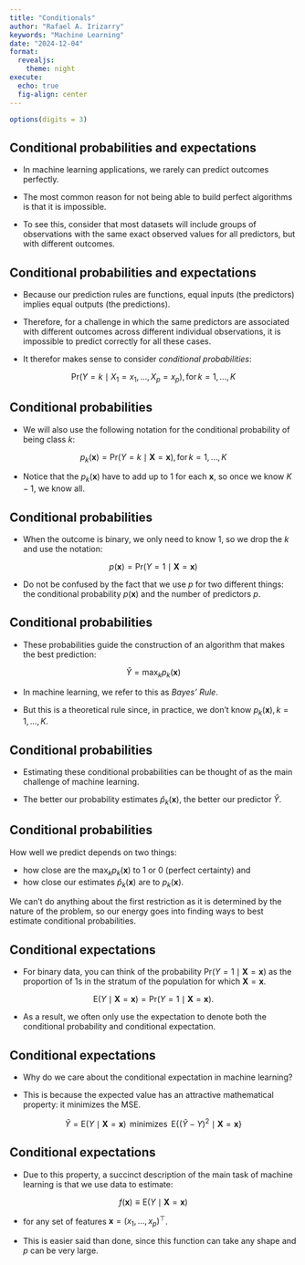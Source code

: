 ```yaml
---
title: "Conditionals"
author: "Rafael A. Irizarry"
keywords: "Machine Learning"
date: "2024-12-04"
format:
  revealjs:
    theme: night
execute:
  echo: true
  fig-align: center
---
```


```r
options(digits = 3)
```

## Conditional probabilities and expectations

- In machine learning applications, we rarely can predict outcomes perfectly.

- The most common reason for not being able to build perfect algorithms is that it is impossible.

- To see this, consider that most datasets will include groups of observations with the same exact observed values for all predictors, but with different outcomes.



## Conditional probabilities and expectations

- Because our prediction rules are functions, equal inputs (the predictors) implies equal outputs (the predictions).

- Therefore, for a challenge in which the same predictors are associated with different outcomes across different individual observations, it is impossible to predict correctly for all these cases.

- It therefor makes sense to consider _conditional probabilities_:


$$
\mbox{Pr}(Y=k \mid X_1 = x_1,\dots,X_p=x_p), \, \mbox{for}\,k=1,\dots,K 
$$



## Conditional probabilities


- We will also use the following notation for the conditional probability of being class $k$:


$$
p_k(\mathbf{x}) = \mbox{Pr}(Y=k \mid \mathbf{X}=\mathbf{x}), \, \mbox{for}\, k=1,\dots,K 
$$

- Notice that the $p_k(\mathbf{x})$ have to add up to 1 for each $\mathbf{x}$, so once we know $K-1$, we know all.

## Conditional probabilities


- When the outcome is binary, we only need to know 1, so we drop the $k$ and use the notation:

$$p(\mathbf{x}) = \mbox{Pr}(Y=1 \mid \mathbf{X}=\mathbf{x})$$



:::{.callout-note}
- Do not be confused by the fact that we use $p$ for two different things: the conditional probability $p(\mathbf{x})$ and the number of predictors $p$.

:::



## Conditional probabilities

- These probabilities guide the construction of an algorithm that makes the best prediction: 

$$\hat{Y} = \max_k p_k(\mathbf{x})$$ 

- In machine learning, we refer to this as _Bayes' Rule_.

- But this is a theoretical rule since, in practice, we don't know $p_k(\mathbf{x}), k=1,\dots,K$.



## Conditional probabilities

- Estimating these conditional probabilities can be thought of as the main challenge of machine learning.

- The better our probability estimates $\hat{p}_k(\mathbf{x})$, the better our predictor $\hat{Y}$.

## Conditional probabilities

How well we predict depends on two things: 

- how close are the $\max_k p_k(\mathbf{x})$ to 1 or 0 (perfect certainty) and
- how close our estimates $\hat{p}_k(\mathbf{x})$ are to $p_k(\mathbf{x})$.

We can't do anything about the first restriction as it is determined by the nature of the problem, so our energy goes into finding ways to best estimate conditional probabilities.





## Conditional expectations

- For binary data, you can think of the probability $\mbox{Pr}(Y=1 \mid \mathbf{X}=\mathbf{x})$ as the proportion of 1s in the stratum of the population for which $\mathbf{X}=\mathbf{x}$.

$$
\mbox{E}(Y \mid \mathbf{X}=\mathbf{x})=\mbox{Pr}(Y=1 \mid \mathbf{X}=\mathbf{x}). 
$$

- As a result, we often only use the expectation to denote both the conditional probability and conditional expectation.



## Conditional expectations 

- Why do we care about the conditional expectation in machine learning?

- This is because the expected value has an attractive mathematical property: it minimizes the MSE.


$$
\hat{Y} = \mbox{E}(Y \mid \mathbf{X}=\mathbf{x}) \, \mbox{ minimizes } \, \mbox{E}\{ (\hat{Y} - Y)^2  \mid  \mathbf{X}=\mathbf{x} \} 
$$ 




## Conditional expectations 


- Due to this property, a succinct description of the main task of machine learning is that we use data to estimate:

$$
f(\mathbf{x}) \equiv \mbox{E}( Y  \mid  \mathbf{X}=\mathbf{x} ) 
$$

- for any set of features $\mathbf{x} = (x_1, \dots, x_p)^\top$.

- This is easier said than done, since this function can take any shape and $p$ can be very large.



